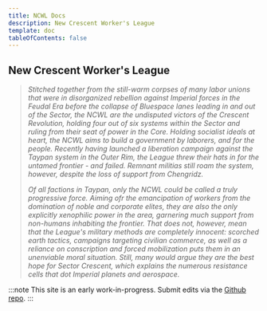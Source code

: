 ```yaml
---
title: NCWL Docs
description: New Crescent Worker's League
template: doc
tableOfContents: false
---
```


## New Crescent Worker's League

> *Stitched together from the still-warm corpses of many labor unions that were in disorganized rebellion against Imperial forces in the Feudal Era before the collapse of Bluespace lanes leading in and out of the Sector, the NCWL are the undisputed victors of the Crescent Revolution, holding four out of six systems within the Sector and ruling from their seat of power in the Core. Holding socialist ideals at heart, the NCWL aims to build a government by laborers, and for the people. Recently having launched a liberation campaign against the Taypan system in the Outer Rim, the League threw their hats in for the untamed frontier - and failed. Remnant militias still roam the system, however, despite the loss of support from Chengridz.*
> 
> *Of all factions in Taypan, only the NCWL could be called a truly progressive force. Aiming ofr the emancipation of workers from the domination of noble and corporate elites, they are also the only explicitly xenophilic power in the area, garnering much support from non-humans inhabiting the frontier. That does not, however, mean that the League's military methods are completely innocent: scorched earth tactics, campaigns targeting civilian commerce, as well as a reliance on conscription and forced mobilization puts them in an unenviable moral situation. Still, many would argue they are the best hope for Sector Crescent, which explains the numerous resistance cells that dot Imperial planets and aerospace.*

<LinkCard
  title="Introductory Guide"
  description="A worker's guide to Sector Crescent."
  href="./introductory-guide/"
/>

:::note
This site is an early work-in-progress. Submit edits via the [Github repo](https://github.com/WreakHavocOnTheMiddleClass/ncwl-docs/).
:::
